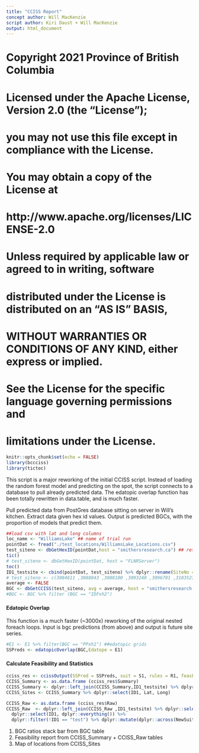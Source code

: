 ```yaml
---
title: "CCISS Report"
concept author: Will MacKenzie
script author: Kiri Daust + Will MacKenzie
output: html_document
---
```


# Copyright 2021 Province of British Columbia
# 
# Licensed under the Apache License, Version 2.0 (the "License");
# you may not use this file except in compliance with the License.
# You may obtain a copy of the License at
# 
# http://www.apache.org/licenses/LICENSE-2.0
# 
# Unless required by applicable law or agreed to in writing, software
# distributed under the License is distributed on an "AS IS" BASIS,
# WITHOUT WARRANTIES OR CONDITIONS OF ANY KIND, either express or implied.
# See the License for the specific language governing permissions and
# limitations under the License.



```r
knitr::opts_chunk$set(echo = FALSE)
library(bccciss)
library(tictoc)
```

This script is a major reworking of the initial CCISS script. Instead of loading the random forest model and predicting on the spot, the script connects to a database to pull already predicted data. The edatopic overlap function has been totally rewritten in data.table, and is much faster.

Pull predicted data from PostGres database sitting on server in Will's kitchen.
Extract data given hex id values. Output is predicted BGCs, with the proportion of models that predict them.


```r
##load csv with lat and long columns
loc_name <- "WilliamsLake" ## name of trial run
pointDat <- fread("./test_locations/WilliamsLake_Locations.csv")
test_siteno <- dbGetHexID(pointDat,host = "smithersresearch.ca") ## returns hex number from location for testing
tic()
# test_siteno <- dbGetHexID(pointDat, host = "FLNRServer")
toc()
ID1_testsite <- cbind(pointDat, test_siteno) %>% dplyr::rename(SiteNo = test_siteno)
# test_siteno <- c(3084611 ,3088043 ,3088100 ,3093240 ,3096701 ,3103527 ,3103529 ,3103530 ,3105299 ,3115525) #hex numbers
average <- FALSE
BGC <- dbGetCCISS(test_siteno, avg = average, host = "smithersresearch.ca") 
#BGC <- BGC %>% filter (BGC == "IDFxh2")

```

#### Edatopic Overlap

This function is a much faster (~3000x) reworking of the original nested foreach loops. Input is bgc predictions (from above) and output is future site series.

```r
#E1 <- E1 %>% filter(BGC == "PPxh1") ##edatopic grids
SSPreds <- edatopicOverlap(BGC,Edatope = E1)
```

#### Calculate Feasibility and Statistics

```r

cciss_res <- ccissOutput(SSPred = SSPreds, suit = S1, rules = R1, feasFlag = F1)
CCISS_Summary <- as.data.frame (cciss_res$Summary)
CCISS_Summary <- dplyr::left_join(CCISS_Summary,ID1_testsite) %>% dplyr::select(ID1, everything())#%>% filter(!ID1 == "test")
CCISS_Sites <- CCISS_Summary %>% dplyr::select(ID1, Lat, Long)

CCISS_Raw <- as.data.frame (cciss_res$Raw)
CCISS_Raw  <- dplyr::left_join(CCISS_Raw ,ID1_testsite) %>% dplyr::select(-ID2, -ModAgree, - SuitDiff, -Lat, -Long, -Elev) %>% 
  dplyr::select(ID1, dplyr::everything()) %>% 
  dplyr::filter(!ID1 == "test") %>% dplyr::mutate(dplyr::across(NewSuit, round, 0)) %>% dplyr::mutate(dplyr::across(c(`1`, `2`, `3`, X), round, 2))

```

1. BGC ratios stack bar from BGC table
2. Feasibility report from CCISS_Summary + CCISS_Raw tables
3. Map of locations from CCISS_Sites